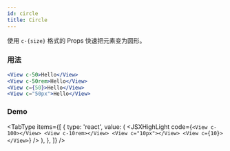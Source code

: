 ```yaml
---
id: circle
title: Circle
---
```



使用 `c-{size}` 格式的 Props 快速把元素变为圆形。

### 用法

```jsx
<View c-50>Hello</View>
<View c-50rem>Hello</View>
<View c={50}>Hello</View>
<View c="50px">Hello</View>
```

### Demo

<Circle />

<TabType
  items={[
    {
      type: 'react',
      value: (
        <JSXHighLight
          code={`
<View c-100></View>
<View c-10rem></View>
<View c="10px"></View>
<View c={10}></View>
`}
        />
      ),
    },
  ]}
/>
